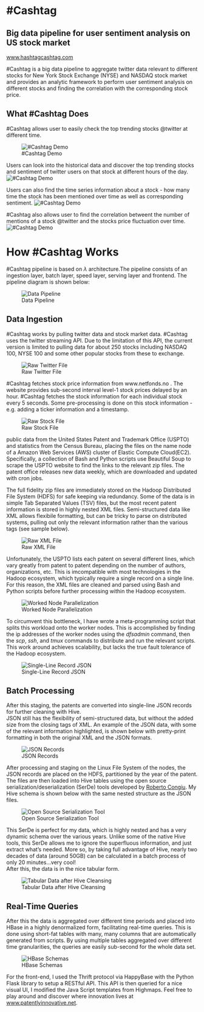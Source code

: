 #Cashtag
======================================

## Big data pipeline for user sentiment analysis on US stock market
[www.hashtagcashtag.com](http://www.hashtagcashtag.com)

 #Cashtag is a big data pipeline to aggregate twitter data relevant to different stocks for New York Stock Exchange (NYSE) and NASDAQ stock market and provides an analytic framework to perform user sentiment analysis on different stocks and finding the correlation with the corresponding stock price.

## What #Cashtag Does
 #Cashtag allows user to easily check the top trending stocks @twitter at different time.

![#Cashtag Demo](Figures/tab1.png)


Users can look into the historical data and discover the top trending stocks and sentiment of twitter users on that stock at different hours of the day.
![#Cashtag Demo](Figures/tab2.png)

Users can also find the time series information about a stock - how many time the stock has been mentioned over time as well as corresponding sentiment. 
![#Cashtag Demo](Figures/tab3.png)

 #Cashtag also allows user to find the correlation betweent the number of mentions of a stock @twitter and the stocks price fluctuation over time.
![#Cashtag Demo](Figures/tab4.png)


# How #Cashtag Works
 #Cashtag pipeline is based on $\lambda$ architecture.The pipeline consists of an ingestion layer, batch layer, speed layer, serving layer and frontend. The pipeline diagram is shown below:

![Data Pipeline](Figures/pipeline.png) 

## Data Ingestion
 #Cashtag works by pulling twitter data and stock market data. #Cashtag uses the twitter streaming API. Due to the limitation of this API, the current version is limited to pulling data for about 250 stocks including NASDAQ 100, NYSE 100 and some other popular stocks from these to exchange. 

![Raw Twitter File](Figures/twitter.png)
 
 #Cashtag fetches stock price information from www.netfonds.no . The website provides sub-second interval level-1 stock prices delayed by an hour. #Cashtag fetches the stock information for each individual stock every 5 seconds. Some pre-processing is done on this stock information - e.g. adding a ticker information and a timestamp. 
 
 ![Raw Stock File](Figures/netfonds.png)
 
 
 public data from the United States Patent and Trademark Office (USPTO) 
and statistics from the Census Bureau, placing the files on the name node 
of a Amazon Web Services (AWS) cluster of Elastic Compute Cloud(EC2).  Specifically, a collection of Bash and Python 
scripts use Beautiful Soup to scrape the USPTO website to find the links to 
the relevant zip files.  The patent office releases new data weekly, which are
downloaded and updated with cron jobs.
  
The full fidelity zip files are immediately stored on the Hadoop Distributed File
 System (HDFS) for safe keeping via redundancy.  Some of the data is in simple 
Tab Separated Values (TSV) files, but the most recent patent information is
stored in highly nested XML files.  Semi-structured data like XML allows flexibile 
formatting, but can be tricky to parse on distributed systems, pulling out only
 the relevant information rather than the various tags (see sample below).

![Raw XML File](Figures/xml-multi.png)
 
Unfortunately, the USPTO lists each patent on several different lines, which vary
greatly from patent to patent depending on the number of authors, organizations, etc.  This is imcompatible with most
 technologies in the Hadoop ecosystem, which typically require a single record 
on a single line.  For this reason, the XML files are cleaned and parsed using 
Bash and Python scripts before further processing within the Hadoop ecosystem.

![Worked Node Parallelization](Figures/parallel.png)
  
To circumvent this bottleneck, I have wrote a meta-programming script that splits this workload 
onto the worker nodes.  This is accomplished by finding the ip addresses of the 
worker nodes using the *dfsadmin* command, then the *scp*, *ssh*, and *tmux* commands to distribute and run the 
relevant scripts.  This work around achieves scalability, but lacks the true fault
 tolerance of the Hadoop ecosystem.  

![Single-Line Record JSON](Figures/single-json.png)

## Batch Processing

After this staging, the patents are converted into single-line JSON records for further cleaning with Hive.  
JSON still has the flexibility of semi-structured data, but without the added size 
from the closing tags of XML.  An example of the JSON data, with some of the 
relevant information highlighted, is shown below with pretty-print formatting in both the 
original XML and the JSON formats.

![JSON Records](Figures/json.png)

After processing and staging on the Linux File System of the nodes, the JSON 
records are placed on the HDFS, partitioned by the year of the patent.  The files 
are then loaded into Hive tables using the open source serialization/deserialization (SerDe) 
tools developed by [Roberto Congiu](https://github.com/rcongiu/Hive-JSON-Serde).  My Hive 
schema is shown below with the same nested structure as the JSON files.

![Open Source Serialization Tool](Figures/serde.png)

This SerDe is perfect for my data, which is highly nested and has a very dynamic schema over the various 
years.  Unlike some of the native Hive tools, this SerDe allows me to ignore the 
superfluous information, and just extract what's needed.  More so, by taking full 
advantage of Hive, nearly two decades of data (around 50GB) can be calculated in a batch process of only 20 minutes...very cool!  
After this, the data is in the nice tabular form.

![Tabular Data after Hive Cleansing](Figures/tabular.png)

## Real-Time Queries

After this the data is aggregated over different time periods and placed into HBase in a highly denormalized form, facilitating
 real-time queries. This is done using short-fat tables with many, many columns that are automatically generated from scripts. 
By using multiple tables aggregated over different time granularities, the queries are easily sub-second for the whole data set.

![HBase Schemas](Figures/hbase-schema.png) 

For the front-end, I used the Thrift protocol via HappyBase with the Python Flask 
 library to setup a RESTful API.  This API is then queried for a nice visual UI, I modified 
the Java Script templates from Highmaps.  Feel free to play around and discover where innovation lives at 
[www.patentlyinnovative.net](http://www.patentlyinnovative.net).



